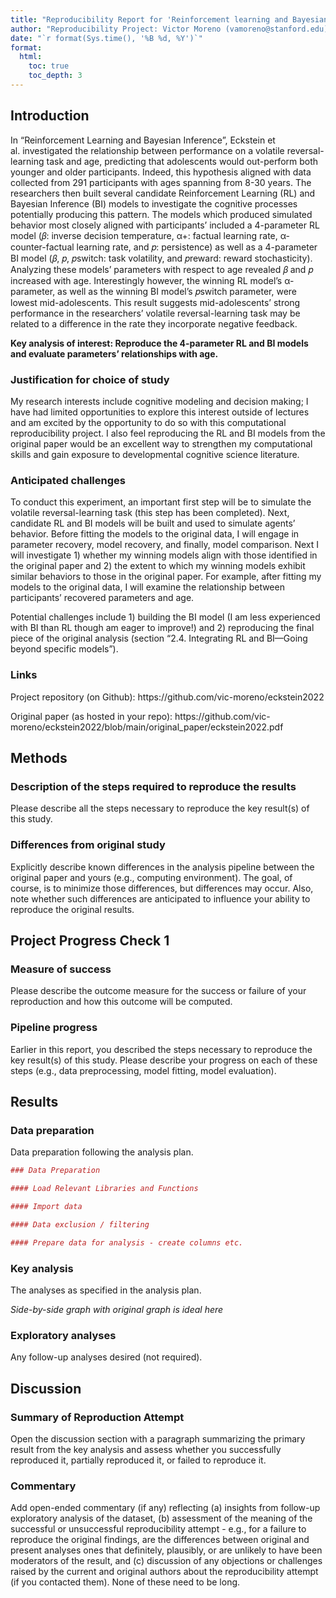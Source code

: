 ```yaml
---
title: "Reproducibility Report for 'Reinforcement learning and Bayesian inference provide complementary models for the unique advantage of adolescents in stochastic reversal' by Eckstein et al. (2022, Developmental Cognitive Neuroscience)"
author: "Reproducibility Project: Victor Moreno (vamoreno@stanford.edu)"
date: "`r format(Sys.time(), '%B %d, %Y')`"
format:
  html:
    toc: true
    toc_depth: 3
---
```


<!-- Reproducibility reports should all use this template to standardize reporting across projects. These reports will be public supplementary materials that accompany the summary report(s) of the aggregate results. -->

## Introduction

In “Reinforcement Learning and Bayesian Inference”, Eckstein et al. investigated the relationship between performance on a volatile reversal-learning task and age, predicting that adolescents would out-perform both younger and older participants. Indeed, this hypothesis aligned with data collected from 291 participants with ages spanning from 8-30 years. The researchers then built several candidate Reinforcement Learning (RL) and Bayesian Inference (BI) models to investigate the cognitive processes potentially producing this pattern. The models which produced simulated behavior most closely aligned with participants’ included a 4-parameter RL model (𝛽: inverse decision temperature, α+: factual learning rate, α- counter-factual learning rate, and 𝑝: persistence) as well as a 4-parameter BI model (𝛽, 𝑝, 𝑝switch: task volatility, and 𝑝reward: reward stochasticity). Analyzing these models’ parameters with respect to age revealed 𝛽 and 𝑝 increased with age. Interestingly however, the winning RL model’s α- parameter, as well as the winning BI model’s 𝑝switch parameter, were lowest mid-adolescents. This result suggests mid-adolescents’ strong performance in the researchers’ volatile reversal-learning task may be related to a difference in the rate they incorporate negative feedback. 

**Key analysis of interest: Reproduce the 4-parameter RL and BI models and evaluate parameters’ relationships with age.**  

### Justification for choice of study

My research interests include cognitive modeling and decision making; I have had limited opportunities to explore this interest outside of lectures and am excited by the opportunity to do so with this computational reproducibility project. I also feel reproducing the RL and BI models from the original paper would be an excellent way to strengthen my computational skills and gain exposure to developmental cognitive science literature. 

### Anticipated challenges

To conduct this experiment, an important first step will be to simulate the volatile reversal-learning task (this step has been completed). Next, candidate RL and BI models will be built and used to simulate agents’ behavior. Before fitting the models to the original data, I will engage in parameter recovery, model recovery, and finally, model comparison. Next I will investigate 1) whether my winning models align with those identified in the original paper and 2) the extent to which my winning models exhibit similar behaviors to those in the original paper. For example, after fitting my models to the original data, I will examine the relationship between participants’ recovered parameters and age. 


Potential challenges include 1) building the BI model (I am less experienced with BI than RL though am eager to improve!) and 2) reproducing the final piece of the original analysis (section “2.4. Integrating RL and BI—Going beyond specific models”). 

### Links

Project repository (on Github): https://github.com/vic-moreno/eckstein2022 

Original paper (as hosted in your repo): https://github.com/vic-moreno/eckstein2022/blob/main/original_paper/eckstein2022.pdf 


## Methods

### Description of the steps required to reproduce the results

Please describe all the steps necessary to reproduce the key result(s) of this study. 

### Differences from original study

Explicitly describe known differences in the analysis pipeline between the original paper and yours (e.g., computing environment). The goal, of course, is to minimize those differences, but differences may occur. Also, note whether such differences are anticipated to influence your ability to reproduce the original results.

## Project Progress Check 1

### Measure of success

Please describe the outcome measure for the success or failure of your reproduction and how this outcome will be computed.


### Pipeline progress

Earlier in this report, you described the steps necessary to reproduce the key result(s) of this study. Please describe your progress on each of these steps (e.g., data preprocessing, model fitting, model evaluation).


## Results

### Data preparation

Data preparation following the analysis plan.
	
```r
### Data Preparation

#### Load Relevant Libraries and Functions

#### Import data

#### Data exclusion / filtering

#### Prepare data for analysis - create columns etc.
```

### Key analysis

The analyses as specified in the analysis plan.  

*Side-by-side graph with original graph is ideal here*

### Exploratory analyses

Any follow-up analyses desired (not required).  

## Discussion

### Summary of Reproduction Attempt

Open the discussion section with a paragraph summarizing the primary result from the key analysis and assess whether you successfully reproduced it, partially reproduced it, or failed to reproduce it.  

### Commentary

Add open-ended commentary (if any) reflecting (a) insights from follow-up exploratory analysis of the dataset, (b) assessment of the meaning of the successful or unsuccessful reproducibility attempt - e.g., for a failure to reproduce the original findings, are the differences between original and present analyses ones that definitely, plausibly, or are unlikely to have been moderators of the result, and (c) discussion of any objections or challenges raised by the current and original authors about the reproducibility attempt (if you contacted them).  None of these need to be long.
